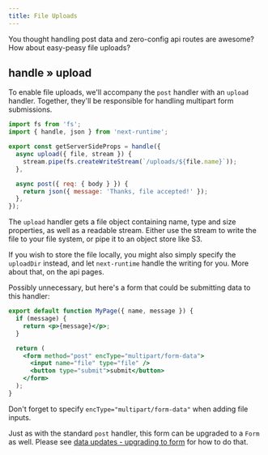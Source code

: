 ```yaml
---
title: File Uploads
---
```


You thought handling post data and zero-config api routes are awesome? How about easy-peasy file uploads?

## handle » upload

To enable file uploads, we'll accompany the `post` handler with an `upload` handler. Together, they'll be responsible for handling multipart form submissions.

```js
import fs from 'fs';
import { handle, json } from 'next-runtime';

export const getServerSideProps = handle({
  async upload({ file, stream }) {
    stream.pipe(fs.createWriteStream(`/uploads/${file.name}`));
  },

  async post({ req: { body } }) {
    return json({ message: 'Thanks, file accepted!' });
  },
});
```

The `upload` handler gets a file object containing name, type and size properties, as well as a readable stream. Either use the stream to write the file to your file system, or pipe it to an object store like S3.

If you wish to store the file locally, you might also simply specify the `uploadDir` instead, and let `next-runtime` handle the writing for you. More about that, on the api pages.

Possibly unnecessary, but here's a form that could be submitting data to this handler:

```jsx
export default function MyPage({ name, message }) {
  if (message) {
    return <p>{message}</p>;
  }

  return (
    <form method="post" encType="multipart/form-data">
      <input name="file" type="file" />
      <button type="submit">submit</button>
    </form>
  );
}
```

Don't forget to specify `encType="multipart/form-data"` when adding file inputs.

Just as with the standard `post` handler, this form can be upgraded to a `Form` as well. Please see [data updates - upgrading to form](/getting-started/4-data-updates#upgrading-to-form) for how to do that.
